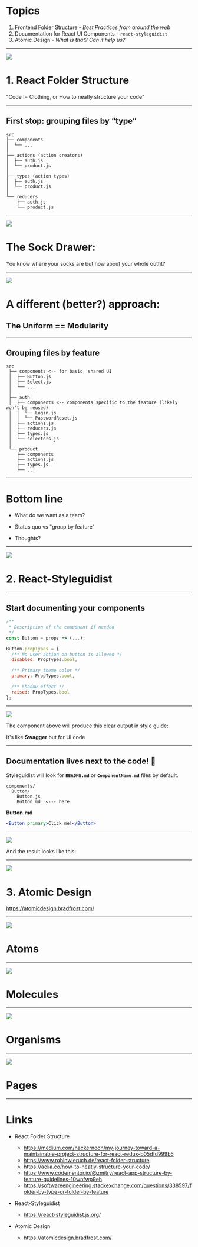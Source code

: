 
# Topics

1. Frontend Folder Structure - _Best Practices from around the web_
1. Documentation for React UI Components - `react-styleguidist`
1. Atomic Design -  _What is that? Can it help us?_


---
<SplitRight>

![](https://miro.medium.com/max/1000/0*Iwk8QtuPrabE6xqB.jpg)

# 1. React Folder Structure

"Code != Clothing, or How to neatly structure your code"


</SplitRight>

---

## First stop: grouping files by “type”

```
src
├── components
│  └── ...
│
├── actions (action creators)
│  ├── auth.js
│  └── product.js
│
├── types (action types)
│  ├── auth.js
│  └── product.js
│
└── reducers
    ├── auth.js
    └── product.js
```

---

<SplitRight>

![](http://aelia.co/wp-content/uploads/2012/10/SocksDrawer.jpg)

# The Sock Drawer:
You know where your socks are but how about your whole outfit?

</SplitRight>

---
<SplitRight>

![](https://thepracticaldev.s3.amazonaws.com/i/wj37tfyfb8flc8iwwo33.png)

# A different (better?) approach:
## The Uniform == Modularity

</SplitRight>

---

## Grouping files by feature

```
src
 ├── components <-- for basic, shared UI
 │  ├── Button.js
 │  ├── Select.js
 │  └── ...
 │
 ├── auth
 │  ├── components <-- components specific to the feature (likely won't be reused)
 │  │  └── Login.js
 │  │  └── PasswordReset.js
 │  ├── actions.js
 │  ├── reducers.js
 │  ├── types.js
 │  └── selectors.js
 │
 └── product
    ├── components
    ├── actions.js
    ├── types.js
    └── ...
```

---

# Bottom line

* What do we want as a team?

* Status quo vs "group by feature"

* Thoughts?

---

<SplitRight>

![](https://miro.medium.com/max/4320/0*sK2b-qL04y4Zvcme)

# 2. React-Styleguidist

</SplitRight>

---

## Start documenting your components

```jsx
/**
 * Description of the component if needed
 */
const Button = props => (...);

Button.propTypes = {
  /** No user action on button is allowed */
  disabled: PropTypes.bool,

  /** Primary theme color */
  primary: PropTypes.bool,

  /** Shadow effect */
  raised: PropTypes.bool
};
```

---

<SplitRight>

![](https://miro.medium.com/max/830/1*tOs2plcmZxC__3P_xvZwVA.png)

The component above will produce this clear output in style guide:

It's like **Swagger** but for UI code

</SplitRight>

---

## Documentation lives next to the code! :tada:

Styleguidist will look for **`README.md`** or **`ComponentName.md`** files by default.

```
components/
  Button/
    Button.js
    Button.md  <--- here
```

**Button.md**
```jsx
<Button primary>Click me!</Button>
```

---

<SplitRight>

![](https://miro.medium.com/max/1376/1*K6yNtWLGWRCYEV8BNG8btQ.png)

And the result looks like this:

</SplitRight>

---

<SplitRight>

![](https://bradfrost.com/wp-content/uploads/2013/06/atomic-design.png)

# 3. Atomic Design

https://atomicdesign.bradfrost.com/

</SplitRight>

---

<SplitRight>

![](https://atomicdesign.bradfrost.com/images/content/atoms-form-elements.png)

# Atoms

</SplitRight>

---

<SplitRight>

![](https://atomicdesign.bradfrost.com/images/content/molecule-search-form.png)

# Molecules

</SplitRight>


---

<SplitRight>

![](https://atomicdesign.bradfrost.com/images/content/organism-header.png)

# Organisms

</SplitRight>

---

<SplitRight>

![](https://atomicdesign.bradfrost.com/images/content/template.png)

# Pages

</SplitRight>

---

# Links

* React Folder Structure
  * https://medium.com/hackernoon/my-journey-toward-a-maintainable-project-structure-for-react-redux-b05dfd999b5
  * https://www.robinwieruch.de/react-folder-structure
  * https://aelia.co/how-to-neatly-structure-your-code/
  * https://www.codementor.io/@zmitry/react-app-structure-by-feature-guidelines-10wnfwp9eh
  * https://softwareengineering.stackexchange.com/questions/338597/folder-by-type-or-folder-by-feature


* React-Styleguidist
  * https://react-styleguidist.js.org/

* Atomic Design
  * https://atomicdesign.bradfrost.com/

